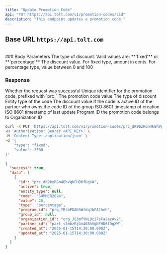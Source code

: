 ```yaml
---
title: "Update Promotion Code"
api: "PUT https://api.tolt.com/v1/promotion-codes/:id"
description: "This endpoint updates a promotion code."
---
```


## Base URL `https://api.tolt.com`

<br />
### Body Parameters

<ParamField body="type" type="string - optional">
  The type of discount. Valid values are: **'fixed'** or **'percentage'**
</ParamField>

<ParamField body="value" type="number - optional">
  The discount value. For fixed type, amount in cents. For percentage type,
  value between 0 and 100
</ParamField>

### Response

<ResponseField name="success" type="boolean">
  Whether the request was successful
</ResponseField>

<ResponseField name="data" type="array[object]">
  <Expandable title="properties" defaultOpen={true}>
    <ResponseField name="id" type="string">
      Unique identifier for the promotion code, prefixed with `prc_`
    </ResponseField>
    <ResponseField name="code" type="string">
      The promotion code value
    </ResponseField>
    <ResponseField name="type" type="string">
      The type of discount
    </ResponseField>
    <ResponseField name="entity_type" type="string | null">
      Entity type of the code
    </ResponseField>
    <ResponseField name="value" type="number">
      The discount value
    </ResponseField>
    <ResponseField name="active" type="boolean">
      If the code is active
    </ResponseField>
    <ResponseField name="partner_id" type="string">
      ID of the partner who owns the code
    </ResponseField>
    <ResponseField name="group_id" type="string | null">
      ID of the group
    </ResponseField>
    <ResponseField name="created_at" type="string">
      ISO 8601 timestamp of creation
    </ResponseField>
    <ResponseField name="updated_at" type="string">
      ISO 8601 timestamp of last update
    </ResponseField>
    <ResponseField name="program_id" type="string">
      Program ID the promotion code belongs to
    </ResponseField>
    <ResponseField name="organization_id" type="string">
      Organization ID
    </ResponseField>
  </Expandable>
</ResponseField>

<RequestExample>

```bash cURL
curl -X PUT 'https://api.tolt.com/v1/promotion-codes/prc_dK9bzRGn46BhVgNFHD6fDgXW' \
-H 'Authorization: Bearer <API_KEY>' \
-H 'Content-Type: application/json' \
-d '{
    "type": "fixed",
    "value": 2500
}'
```

</RequestExample>

<ResponseExample>

```json Response
{
  "success": true,
  "data": [
    {
      "id": "prc_dK9bzRGn4BhVgNFHD6fDgXW",
      "active": true,
      "entity_type": null,
      "code": "SUMMER2024",
      "value": 20,
      "type": "percentage",
      "program_id": "prg_YRsbPDAKhWfdqJbFACheh",
      "group_id": null,
      "organization_id": "org_JE3mfYNL9ci7sFaJazAv2",
      "partner_id": "part_s7mbzRjGn46BhVgNFHD6fDgXW",
      "created_at": "2025-01-15T14:30:00.000Z",
      "updated_at": "2025-01-15T14:30:00.000Z"
    }
  ]
}
```

</ResponseExample>
